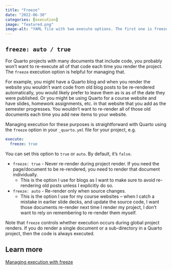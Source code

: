 ```yaml
---
title: "Freeze"
date: "2022-06-30"
categories: [execution]
image: "featured.png"
image-alt: "YAML file with two execute options. The first one is freeze: true and the comment that goes with it reads never re-render during project render. The other one is freeze: auto and the comment reads re-render only when source changes."
---
```


## `freeze: auto / true`

For Quarto projects with many documents that include code, you probably won't want to re-execute all of that code each time you render the project. The `freeze` execution option is helpful for managing that.

For example, you might have a Quarto blog and when you render the website you wouldn't want code from old blog posts to be re-rendered automatically, you would likely prefer to leave them as is as of the date they were published.
Or you might be using Quarto for a course website and have slides, homework assignments, etc. in that website that you add as the semester progresses.
You wouldn't want to re-render all of those old documents each time you add new items to your website.

Managing execution for these purposes is straightforward with Quarto using the `freeze` option in your `_quarto.yml` file for your project, e.g.

``` yaml
execute:
  freeze: true
```

You can set this option to `true` or `auto`.
By default, it's `false`.

-   `freeze: true` - Never re-render during project render. If you need the page/document to be re-rendered, you need to render that document individually.
    -   This is the option I use for blogs as I want to make sure to avoid re-rendering old posts unless I explicitly do so.
-   `freeze: auto` - Re-render only when source changes.
    -   This is the option I use for my course websites -- when I catch a mistake in earlier slide decks, and update the source code, I want those documents re-render next time I render my project, I don't want to rely on remembering to re-render them myself.

Note that `freeze` controls whether execution occurs during global project renders.
If you do render a single document or a sub-directory in a Quarto project, then the code is always executed.

## Learn more

[Managing execution with freeze](https://quarto.org/docs/projects/code-execution.html#freeze)

